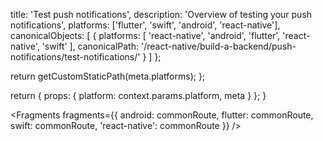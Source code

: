 
  title: 'Test push notifications',
  description: 'Overview of testing your push notifications',
  platforms: ['flutter', 'swift', 'android', 'react-native'],
  canonicalObjects: [
    {
      platforms: [
        'react-native',
        'android',
        'flutter',
        'react-native',
        'swift'
      ],
      canonicalPath:
        '/react-native/build-a-backend/push-notifications/test-notifications/'
    }
  ]
};

  return getCustomStaticPath(meta.platforms);
};

  return {
    props: {
      platform: context.params.platform,
      meta
    }
  };
}


<Fragments
  fragments={{
    android: commonRoute,
    flutter: commonRoute,
    swift: commonRoute,
    'react-native': commonRoute
  }}
/>
